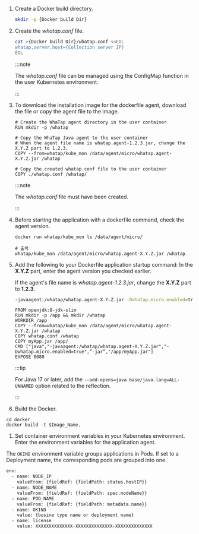1.  Create a Docker build directory.

    ```bash
    mkdir -p {Docker build Dir}
    ```

2.  Create the _whatap.conf_ file.

    ```bash
    cat >{Docker build Dir}/whatap.conf <<EOL
    whatap.server.host={Collection server IP}
    EOL
    ```

    :::note

    The _whatap.conf_ file can be managed using the ConfigMap function in the user Kubernetes environment.

    :::

3.  To download the installation image for the dockerfile agent, download the file or copy the agent file to the image.

    ```docker
    # Create the WhaTap agent directory in the user container
    RUN mkdir -p /whatap

    # Copy the WhaTap Java agent to the user container
    # When the agent file name is whatap.agent-1.2.3.jar, change the X.Y.Z part to 1.2.3.
    COPY --from=whatap/kube_mon /data/agent/micro/whatap.agent-X.Y.Z.jar /whatap

    # Copy the created whatap.conf file to the user container
    COPY ./whatap.conf /whatap/    
    ```

    :::note

    The _whatap.conf_ file must have been created.

    :::

4.  Before starting the application with a dockerfile command, check the agent version.

    ```docker
    docker run whatap/kube_mon ls /data/agent/micro/

    # 출력
    whatap/kube_mon /data/agent/micro/whatap.agent-X.Y.Z.jar /whatap
    ```

5.  Add the following to your Dockerfile application startup command: In the **X.Y.Z** part, enter the agent version you checked earlier.

    If the agent's file name is _whatap.agent-1.2.3.jar_, change the **X.Y.Z** part to **1.2.3**.

    ```bash
    -javaagent:/whatap/whatap.agent-X.Y.Z.jar -Dwhatap.micro.enabled=true
    ```

    ```docker title='Dockerfile' showLineNumbers {4,7}
    FROM openjdk:8-jdk-slim
    RUN mkdir -p /app && mkdir /whatap
    WORKDIR /app
    COPY --from=whatap/kube_mon /data/agent/micro/whatap.agent-X.Y.Z.jar /whatap
    COPY whatap.conf /whatap
    COPY myApp.jar /app/
    CMD ["java","-javaagent:/whatap/whatap.agent-X.Y.Z.jar","-Dwhatap.micro.enabled=true",”-jar”,"/app/myApp.jar"]
    EXPOSE 8080
    ```

    :::tip

    For Java 17 or later, add the `--add-opens=java.base/java.lang=ALL-UNNAMED` option related to the reflection.

    :::

6.  Build the Docker.

```docker
cd docker
docker build -t $Image_Name.
```

1.  Set container environment variables in your Kubernetes environment. Enter the environment variables for the application agent.

  The `OKIND` environment variable groups applications in Pods. If set to a Deployment name, the corresponding pods are grouped into one.

```bash showLineNumbers {8-9}
env:
  - name: NODE_IP
    valueFrom: {fieldRef: {fieldPath: status.hostIP}}
  - name: NODE_NAME
    valueFrom: {fieldRef: {fieldPath: spec.nodeName}}
  - name: POD_NAME
    valueFrom: {fieldRef: {fieldPath: metadata.name}}
  - name: OKIND
    value: {busine type name or deployment name}
  - name: license
    value: XXXXXXXXXXXXXX-XXXXXXXXXXXXXX-XXXXXXXXXXXXXX  
```
